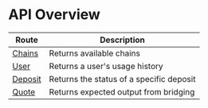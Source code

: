 # API Overview

| Route  | Description |
| ------ | ----------- |
| [Chains](/gas/api/chains) | Returns available chains |
| [User](/gas/api/user) | Returns a user's usage history |
| [Deposit](/gas/api/deposit) | Returns the status of a specific deposit |
| [Quote](/gas/api/quote) | Returns expected output from bridging |
